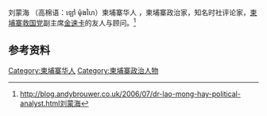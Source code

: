 
{{Infobox Politician
| name          =刘蒙海
| image         = File:Lao Mong Hay 2.jpg
| caption       =
| order         =  
| office        = 
| term_start    = 
| term_end      = 
| predecessor   = 
| successor     = 
| office2        = 
| term_start2    = 
| term_end2      = 
| predecessor2   = 
| successor2     = 
| office3   =
| term_start3    = 
| term_end3      = 
| predecessor3   = 
| successor3     = 
| birth_date    = 
| birth_place   = 
| nationality   = {{KHM}}
| death_date    = 
| death_place   = 
| party         =
| religion
| relations     = 
| residence     = 
| alma_mater    = 
| occupation    = 
| religion      = 
| signature     = 
| website       = 
| footnotes     = 
}}
{{Contains Khmer text}}

刘蒙海 （高棉语：ឡៅ ម៉ុងហៃ）柬埔寨华人 ，柬埔寨政治家，知名时社评论家，[[柬埔寨救国党|柬埔寨救国党]]副主席[[金速卡|金速卡]]的友人与顾问。<ref>http://blog.andybrouwer.co.uk/2006/07/dr-lao-mong-hay-political-analyst.html刘蒙海{{dead link|date=2017年11月 |bot=InternetArchiveBot |fix-attempted=yes }}</ref>
== 参考资料 ==
{{reflist}}
[[Category:柬埔寨华人|Category:柬埔寨华人]]
[[Category:柬埔寨政治人物|Category:柬埔寨政治人物]]
